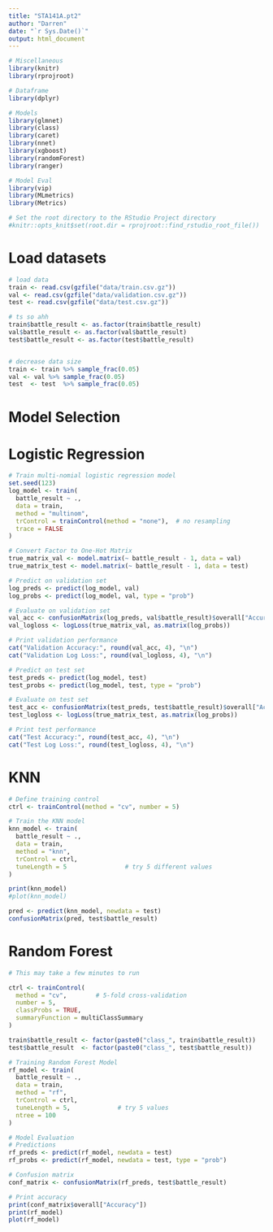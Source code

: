 ```yaml
---
title: "STA141A.pt2"
author: "Darren"
date: "`r Sys.Date()`"
output: html_document
---
```


```r
# Miscellaneous
library(knitr)
library(rprojroot)

# Dataframe
library(dplyr)

# Models
library(glmnet)
library(class)
library(caret)
library(nnet)     
library(xgboost)
library(randomForest)
library(ranger)

# Model Eval
library(vip)
library(MLmetrics)
library(Metrics)     

# Set the root directory to the RStudio Project directory
#knitr::opts_knit$set(root.dir = rprojroot::find_rstudio_root_file())
```

# Load datasets
```r
# load data
train <- read.csv(gzfile("data/train.csv.gz"))
val <- read.csv(gzfile("data/validation.csv.gz"))
test <- read.csv(gzfile("data/test.csv.gz"))

# ts so ahh
train$battle_result <- as.factor(train$battle_result)
val$battle_result <- as.factor(val$battle_result)
test$battle_result <- as.factor(test$battle_result)


# decrease data size
train <- train %>% sample_frac(0.05)
val <- val %>% sample_frac(0.05)
test  <- test  %>% sample_frac(0.05)
```

# Model Selection

# Logistic Regression
```r
# Train multi-nomial logistic regression model
set.seed(123)
log_model <- train(
  battle_result ~ ., 
  data = train,
  method = "multinom",
  trControl = trainControl(method = "none"),  # no resampling
  trace = FALSE
)

# Convert Factor to One-Hot Matrix 
true_matrix_val <- model.matrix(~ battle_result - 1, data = val)
true_matrix_test <- model.matrix(~ battle_result - 1, data = test)

# Predict on validation set
log_preds <- predict(log_model, val)
log_probs <- predict(log_model, val, type = "prob")

# Evaluate on validation set
val_acc <- confusionMatrix(log_preds, val$battle_result)$overall["Accuracy"]
val_logloss <- logLoss(true_matrix_val, as.matrix(log_probs))

# Print validation performance
cat("Validation Accuracy:", round(val_acc, 4), "\n")
cat("Validation Log Loss:", round(val_logloss, 4), "\n")

# Predict on test set
test_preds <- predict(log_model, test)
test_probs <- predict(log_model, test, type = "prob")

# Evaluate on test set
test_acc <- confusionMatrix(test_preds, test$battle_result)$overall["Accuracy"]
test_logloss <- logLoss(true_matrix_test, as.matrix(log_probs))

# Print test performance
cat("Test Accuracy:", round(test_acc, 4), "\n")
cat("Test Log Loss:", round(test_logloss, 4), "\n")
```
# KNN

```r
# Define training control
ctrl <- trainControl(method = "cv", number = 5)

# Train the KNN model
knn_model <- train(
  battle_result ~ .,
  data = train,
  method = "knn",
  trControl = ctrl,
  tuneLength = 5                # try 5 different values
)

print(knn_model)
#plot(knn_model)

pred <- predict(knn_model, newdata = test)
confusionMatrix(pred, test$battle_result)
```

# Random Forest
```r
# This may take a few minutes to run

ctrl <- trainControl(
  method = "cv",        # 5-fold cross-validation
  number = 5,
  classProbs = TRUE,
  summaryFunction = multiClassSummary
)

train$battle_result <- factor(paste0("class_", train$battle_result))
test$battle_result  <- factor(paste0("class_", test$battle_result))

# Training Random Forest Model
rf_model <- train(
  battle_result ~ .,
  data = train,
  method = "rf",
  trControl = ctrl,
  tuneLength = 5,             # try 5 values
  ntree = 100
)
```

```r
# Model Evaluation
# Predictions
rf_preds <- predict(rf_model, newdata = test)
rf_probs <- predict(rf_model, newdata = test, type = "prob")

# Confusion matrix
conf_matrix <- confusionMatrix(rf_preds, test$battle_result)

# Print accuracy
print(conf_matrix$overall["Accuracy"])
print(rf_model)
plot(rf_model)
```

